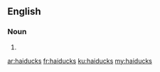 ==English==

===Noun===
{{head|en|plural}}

# {{plural of|haiduck|lang=en|nocat=1}}

[[ar:haiducks]]
[[fr:haiducks]]
[[ku:haiducks]]
[[my:haiducks]]